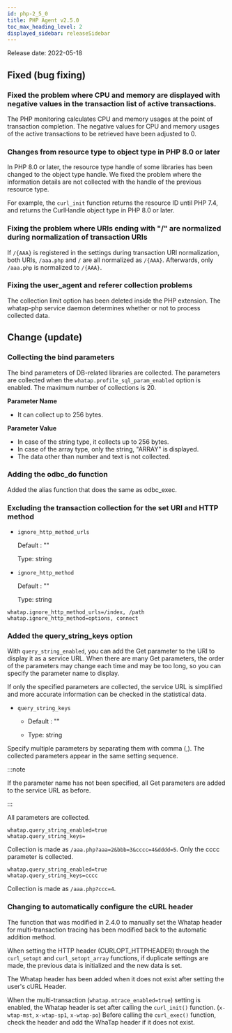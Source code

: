 ```yaml
---
id: php-2_5_0
title: PHP Agent v2.5.0
toc_max_heading_level: 2
displayed_sidebar: releaseSidebar
---
```



Release date: 2022-05-18

## Fixed (bug fixing)

### Fixed the problem where CPU and memory are displayed with negative values in the transaction list of active transactions.

The PHP monitoring calculates CPU and memory usages at the point of transaction completion. The negative values for CPU and memory usages of the active transactions to be retrieved have been adjusted to 0.

### Changes from resource type to object type in PHP 8.0 or later

In PHP 8.0 or later, the resource type handle of some libraries has been changed to the object type handle. We fixed the problem where the information details are not collected with the handle of the previous resource type. 

For example, the `curl_init` function returns the resource ID until PHP 7.4, and returns the CurlHandle object type in PHP 8.0 or later. 

### Fixing the problem where URIs ending with "/" are normalized during normalization of transaction URIs

If `/{AAA}` is registered in the settings during transaction URI normalization, both URIs, `/aaa.php` and `/` are all normalized as `/{AAA}`. Afterwards, only `/aaa.php` is normalized to `/{AAA}`.

### Fixing the user_agent and referer collection problems

The collection limit option has been deleted inside the PHP extension. The whatap-php service daemon determines whether or not to process collected data.

## Change (update)

### Collecting the bind parameters

The bind parameters of DB-related libraries are collected. The parameters are collected when the `whatap.profile_sql_param_enabled` option is enabled. The maximum number of collections is 20. 

**Parameter Name**

- It can collect up to 256 bytes. 

**Parameter Value**

- In case of the string type, it collects up to 256 bytes.
- In case of the array type, only the string, "ARRAY" is displayed. 
- The data other than number and text is not collected. 

### Adding the odbc_do function

Added the alias function that does the same as odbc_exec. 

### Excluding the transaction collection for the set URI and HTTP method

- `ignore_http_method_urls`

  Default : ""  

  Type: string

- `ignore_http_method`

  Default : ""

  Type: string

```
whatap.ignore_http_method_urls=/index, /path
whatap.ignore_http_method=options, connect
```

### Added the query_string_keys option

With `query_string_enabled`, you can add the Get parameter to the URI to display it as a service URL. When there are many Get parameters, the order of the parameters may change each time and may be too long, so you can specify the parameter name to display.

If only the specified parameters are collected, the service URL is simplified and more accurate information can be checked in the statistical data.

- `query_string_keys`

  - Default : ""

  - Type: string

Specify multiple parameters by separating them with comma (,). The collected parameters appear in the same setting sequence. 

:::note

If the parameter name has not been specified, all Get parameters are added to the service URL as before.

:::

All parameters are collected. 

```
whatap.query_string_enabled=true
whatap.query_string_keys=
```

Collection is made as `/aaa.php?aaa=2&bbb=3&cccc=4&dddd=5`. Only the cccc parameter is collected. 

```
whatap.query_string_enabled=true
whatap.query_string_keys=cccc
```

Collection is made as `/aaa.php?ccc=4`. 

### Changing to automatically configure the cURL header

The function that was modified in 2.4.0 to manually set the Whatap header for multi-transaction tracing has been modified back to the automatic addition method. 

When setting the HTTP header (CURLOPT_HTTPHEADER) through the `curl_setopt` and `curl_setopt_array` functions, if duplicate settings are made, the previous data is initialized and the new data is set.

The Whatap header has been added when it does not exist after setting the user's cURL Header. 

When the multi-transaction (`whatap.mtrace_enabled=true`) setting is enabled, the Whatap header is set after calling the `curl_init()` function. (`x-wtap-mst`, `x-wtap-sp1`, `x-wtap-po`) Before calling the `curl_exec()` function, check the header and add the WhaTap header if it does not exist.
